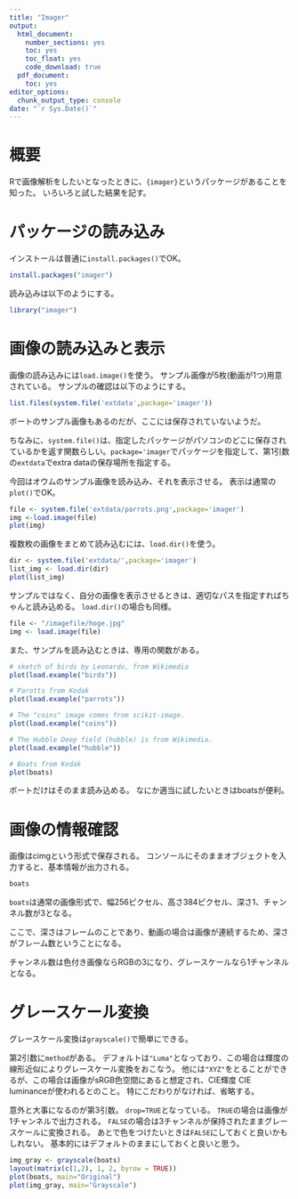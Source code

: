 ```yaml
---
title: "Imager"
output:
  html_document:
    number_sections: yes
    toc: yes
    toc_float: yes
    code_download: true
  pdf_document:
    toc: yes
editor_options:
  chunk_output_type: console
date: "`r Sys.Date()`"
---
```


# 概要

Rで画像解析をしたいとなったときに、`{imager}`というパッケージがあることを知った。
いろいろと試した結果を記す。

# パッケージの読み込み

インストールは普通に`install.packages()`でOK。

```r
install.packages("imager")
```

読み込みは以下のようにする。
```r
library("imager")
```

# 画像の読み込みと表示

画像の読み込みには`load.image()`を使う。
サンプル画像が5枚(動画が1つ)用意されている。
サンプルの確認は以下のようにする。
```r
list.files(system.file('extdata',package='imager'))
```

ボートのサンプル画像もあるのだが、ここには保存されていないようだ。

ちなみに、`system.file()`は、指定したパッケージがパソコンのどこに保存されているかを返す関数らしい。`package='imager`でパッケージを指定して、第1引数の`extdata`でextra dataの保存場所を指定する。

今回はオウムのサンプル画像を読み込み、それを表示させる。
表示は通常の`plot()`でOK。

```r
file <- system.file('extdata/parrots.png',package='imager')
img <-load.image(file)
plot(img)
```

複数枚の画像をまとめて読み込むには、`load.dir()`を使う。
```r
dir <- system.file('extdata/',package='imager')
list_img <- load.dir(dir)
plot(list_img)
```

サンプルではなく、自分の画像を表示させるときは、適切なパスを指定すればちゃんと読み込める。
`load.dir()`の場合も同様。

```r
file <- "/imagefile/hoge.jpg"
img <- load.image(file)
```

また、サンプルを読み込むときは、専用の関数がある。

```r
# sketch of birds by Leonardo, from Wikimedia
plot(load.example("birds"))

# Parotts from Kodak
plot(load.example("parrots"))

# The "coins" image comes from scikit-image.
plot(load.example("coins"))

# The Hubble Deep field (hubble) is from Wikimedia.
plot(load.example("hubble"))

# Boats from Kodak
plot(boats)
```

ボートだけはそのまま読み込める。
なにか適当に試したいときはboatsが便利。

# 画像の情報確認

画像はcimgという形式で保存される。
コンソールにそのままオブジェクトを入力すると、基本情報が出力される。

```r
boats
```

`boats`は通常の画像形式で、幅256ピクセル、高さ384ピクセル、深さ1、チャンネル数が3となる。

ここで、深さはフレームのことであり、動画の場合は画像が連続するため、深さがフレーム数ということになる。

チャンネル数は色付き画像ならRGBの3になり、グレースケールなら1チャンネルとなる。

# グレースケール変換

グレースケール変換は`grayscale()`で簡単にできる。

第2引数に`method`がある。
デフォルトは`"Luma"`となっており、この場合は輝度の線形近似によりグレースケール変換をおこなう。
他には`"XYZ"`をとることができるが、この場合は画像がsRGB色空間にあると想定され、CIE輝度 CIE luminanceが使われるとのこと。
特にこだわりがなければ、省略する。

意外と大事になるのが第3引数。
`drop=TRUE`となっている。
`TRUE`の場合は画像が1チャンネルで出力される。
`FALSE`の場合は3チャンネルが保持されたままグレースケールに変換される。
あとで色をつけたいときは`FALSE`にしておくと良いかもしれない。
基本的にはデフォルトのままにしておくと良いと思う。

```r
img_gray <- grayscale(boats)
layout(matrix(c(1,2), 1, 2, byrow = TRUE))
plot(boats, main="Original")
plot(img_gray, main="Grayscale")
```


